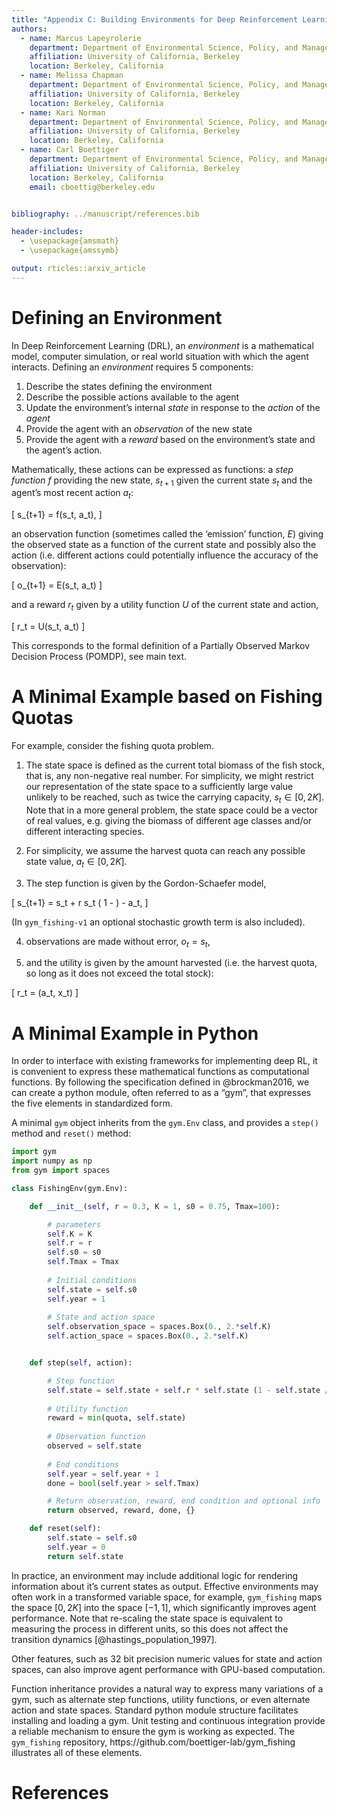 ```yaml
---
title: "Appendix C: Building Environments for Deep Reinforcement Learning"
authors:
  - name: Marcus Lapeyrolerie
    department: Department of Environmental Science, Policy, and Management
    affiliation: University of California, Berkeley
    location: Berkeley, California
  - name: Melissa Chapman
    department: Department of Environmental Science, Policy, and Management
    affiliation: University of California, Berkeley
    location: Berkeley, California
  - name: Kari Norman
    department: Department of Environmental Science, Policy, and Management
    affiliation: University of California, Berkeley
    location: Berkeley, California
  - name: Carl Boettiger
    department: Department of Environmental Science, Policy, and Management
    affiliation: University of California, Berkeley
    location: Berkeley, California
    email: cboettig@berkeley.edu


bibliography: ../manuscript/references.bib

header-includes:
  - \usepackage{amsmath}
  - \usepackage{amssymb}

output: rticles::arxiv_article
---
```


# Defining an Environment

In Deep Reinforcement Learning (DRL), an _environment_ is a mathematical model, computer simulation, or real world situation with which the agent interacts.
Defining an _environment_ requires 5 components: 

1. Describe the states defining the environment
2. Describe the possible actions available to the agent
3. Update the environment's internal _state_ in response to the _action_ of the _agent_
4. Provide the agent with an _observation_ of the new state 
5. Provide the agent with a _reward_ based on the environment's state and the agent's action.

Mathematically, these actions can be expressed as functions: a _step function_ $f$ providing the new state, $s_{t+1}$ given the current state $s_t$ and the agent's most recent action $a_t$: 

\[ s_{t+1} = f(s_t, a_t), \]

an observation function (sometimes called the 'emission' function, $E$) giving the observed state as a function of the current state and possibly also the action (i.e. different actions could potentially influence the accuracy of the observation):

\[ o_{t+1} = E(s_t, a_t) \]

and a reward $r_t$ given by a utility function $U$ of the current state and action,

\[ r_t = U(s_t, a_t) \]

This corresponds to the formal definition of a Partially Observed Markov Decision Process (POMDP), see main text.



# A Minimal Example based on Fishing Quotas


For example, consider the fishing quota problem. 

1. The state space is defined as the current total biomass of the fish stock, that is, any non-negative real number.  For simplicity, we might restrict our representation of the state space to a sufficiently large value unlikely to be reached, such as twice the carrying capacity, $s_t \in [0, 2K]$.  Note that in a more general problem, the state space could be a vector of real values, e.g. giving the biomass of different age classes and/or different interacting species.

2. For simplicity, we assume the harvest quota can reach any possible state value, $a_t \in [0, 2K]$.  

3. The step function is given by the Gordon-Schaefer model,

\[ s_{t+1} = s_t + r s_t \left( 1 - \frac{s_t}{K} \right) - a_t, \]

(In `gym_fishing-v1` an optional stochastic growth term is also included).

4. observations are made without error, $o_t = s_t$, 

5. and the utility is given by the amount harvested (i.e. the harvest quota, so long as it does not exceed the total stock):

\[ r_t = \min(a_t, x_t) \]


# A Minimal Example in Python

In order to interface with existing frameworks for implementing deep RL, it is convenient to express these mathematical functions as computational functions.  By following the specification defined in @brockman2016, we can create a python module, often referred to as a "gym", that expresses the five elements in standardized form.  

\pagebreak 


A minimal `gym` object inherits from the `gym.Env` class, and provides a `step()` method and `reset()` method:

```python
import gym
import numpy as np
from gym import spaces

class FishingEnv(gym.Env):

    def __init__(self, r = 0.3, K = 1, s0 = 0.75, Tmax=100):

        # parameters
        self.K = K
        self.r = r
        self.s0 = s0
        self.Tmax = Tmax
        
        # Initial conditions
        self.state = self.s0
        self.year = 1
        
        # State and action space
        self.observation_space = spaces.Box(0., 2.*self.K)
        self.action_space = spaces.Box(0., 2.*self.K)


    def step(self, action):

        # Step function
        self.state = self.state + self.r * self.state (1 - self.state / self.K) - action
        
        # Utility function
        reward = min(quota, self.state)
        
        # Observation function
        observed = self.state
        
        # End conditions
        self.year = self.year + 1
        done = bool(self.year > self.Tmax)

        # Return observation, reward, end condition and optional info 
        return observed, reward, done, {}

    def reset(self):
        self.state = self.s0
        self.year = 0
        return self.state

```

In practice, an environment may include additional logic for rendering information about it's current states as output.
Effective environments may often work in a transformed variable space, for example, `gym_fishing` maps the space $[0,2K]$ into the space $[-1, 1]$, which significantly improves agent performance.
Note that re-scaling the state space is equivalent to measuring the process in different units, so this does not affect the transition dynamics [@hastings_population_1997].

Other features, such as 32 bit precision numeric values for state and action spaces, can also improve agent performance with GPU-based computation.

Function inheritance provides a natural way to express many variations of a gym, such as alternate step functions, utility functions, or even alternate action and state spaces.
Standard python module structure facilitates installing and loading a gym. 
Unit testing and continuous integration provide a reliable mechanism to ensure the gym is working as expected.
The `gym_fishing` repository, https://github.com/boettiger-lab/gym_fishing illustrates all of these elements.

# References
